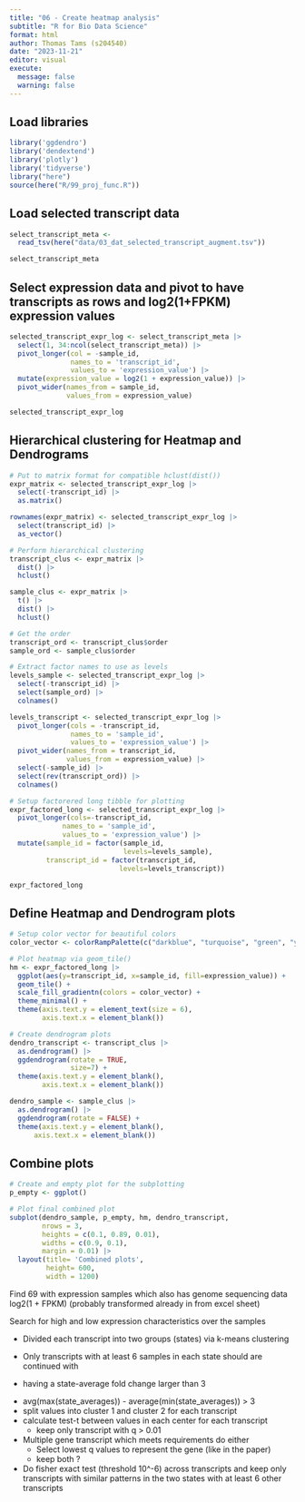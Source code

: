 ---
title: "06 - Create heatmap analysis"
subtitle: "R for Bio Data Science"
format: html
author: Thomas Tams (s204540)
date: "2023-11-21"
editor: visual
execute:
  message: false
  warning: false
---

## Load libraries

```{r}
library('ggdendro')
library('dendextend')
library('plotly')
library('tidyverse')
library("here")
source(here("R/99_proj_func.R"))
```

## Load selected transcript data

```{r}
select_transcript_meta <- 
  read_tsv(here("data/03_dat_selected_transcript_augment.tsv"))

select_transcript_meta
```

## Select expression data and pivot to have transcripts as rows and log2(1+FPKM) expression values

```{r}
selected_transcript_expr_log <- select_transcript_meta |>
  select(1, 34:ncol(select_transcript_meta)) |>
  pivot_longer(col = -sample_id,
               names_to = 'transcript_id',
               values_to = 'expression_value') |>
  mutate(expression_value = log2(1 + expression_value)) |>
  pivot_wider(names_from = sample_id,
              values_from = expression_value)

selected_transcript_expr_log
```

## Hierarchical clustering for Heatmap and Dendrograms

```{r}
# Put to matrix format for compatible hclust(dist())
expr_matrix <- selected_transcript_expr_log |>
  select(-transcript_id) |>
  as.matrix()

rownames(expr_matrix) <- selected_transcript_expr_log |>
  select(transcript_id) |>
  as_vector()

# Perform hierarchical clustering
transcript_clus <- expr_matrix |>
  dist() |>
  hclust()

sample_clus <- expr_matrix |>
  t() |>
  dist() |>
  hclust()

# Get the order
transcript_ord <- transcript_clus$order
sample_ord <- sample_clus$order

# Extract factor names to use as levels
levels_sample <- selected_transcript_expr_log |>
  select(-transcript_id) |>
  select(sample_ord) |>
  colnames()

levels_transcript <- selected_transcript_expr_log |>
  pivot_longer(cols = -transcript_id,
               names_to = 'sample_id',
               values_to = 'expression_value') |>
  pivot_wider(names_from = transcript_id,
              values_from = expression_value) |>
  select(-sample_id) |>
  select(rev(transcript_ord)) |>
  colnames()

# Setup factorered long tibble for plotting
expr_factored_long <- selected_transcript_expr_log |>
  pivot_longer(cols=-transcript_id,
             names_to = 'sample_id',
             values_to = 'expression_value') |>
  mutate(sample_id = factor(sample_id,
                            levels=levels_sample),
         transcript_id = factor(transcript_id,
                           levels=levels_transcript))

expr_factored_long
```

## Define Heatmap and Dendrogram plots

```{r}
# Setup color vector for beautiful colors
color_vector <- colorRampPalette(c("darkblue", "turquoise", "green", "yellow"))(n = 100)

# Plot heatmap via geom_tile()
hm <- expr_factored_long |>
  ggplot(aes(y=transcript_id, x=sample_id, fill=expression_value)) +
  geom_tile() +
  scale_fill_gradientn(colors = color_vector) +
  theme_minimal() +
  theme(axis.text.y = element_text(size = 6),
        axis.text.x = element_blank())

# Create dendrogram plots
dendro_transcript <- transcript_clus |>
  as.dendrogram() |>
  ggdendrogram(rotate = TRUE,
               size=7) +
  theme(axis.text.y = element_blank(),
        axis.text.x = element_blank())

dendro_sample <- sample_clus |>
  as.dendrogram() |>
  ggdendrogram(rotate = FALSE) +
  theme(axis.text.y = element_blank(),
      axis.text.x = element_blank())
```

## Combine plots

```{r}
# Create and empty plot for the subplotting
p_empty <- ggplot()

# Plot final combined plot
subplot(dendro_sample, p_empty, hm, dendro_transcript,
        nrows = 3,
        heights = c(0.1, 0.89, 0.01),
        widths = c(0.9, 0.1),
        margin = 0.01) |>
  layout(title= 'Combined plots',
         height= 600,
         width = 1200)
```

Find 69 with expression samples which also has genome sequencing data log2(1 + FPKM) (probably transformed already in from excel sheet)

Search for high and low expression characteristics over the samples

-   Divided each transcript into two groups (states) via k-means clustering

<!-- -->

-   Only transcripts with at least 6 samples in each state should are continued with

<!-- -->

-   having a state-average fold change larger than 3

<!-- -->

-   avg(max(state_averages)) - average(min(state_averages)) \> 3
-   split values into cluster 1 and cluster 2 for each transcript
-   calculate test-t between values in each center for each transcript
    -   keep only transcript with q \> 0.01
-   Multiple gene transcript which meets requirements do either
    -   Select lowest q values to represent the gene (like in the paper)
    -   keep both ?
-   Do fisher exact test (threshold 10\^-6) across transcripts and keep only transcripts with similar patterns in the two states with at least 6 other transcripts
